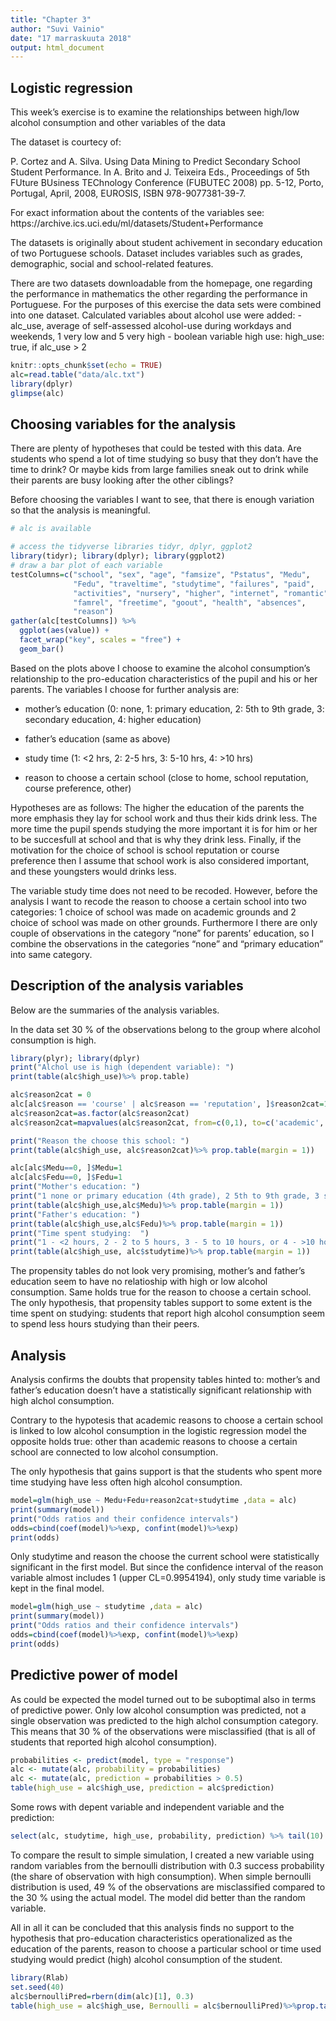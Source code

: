 ```yaml
---
title: "Chapter 3"
author: "Suvi Vainio"
date: "17 marraskuuta 2018"
output: html_document
---
```

## Logistic regression

This week's exercise is to examine the relationships between high/low alcohol consumption and other variables of the data

The dataset is courtecy of:

P. Cortez and A. Silva. Using Data Mining to Predict Secondary School Student Performance. In A. Brito and J. Teixeira Eds., Proceedings of 5th FUture BUsiness TEChnology Conference (FUBUTEC 2008) pp. 5-12, Porto, Portugal, April, 2008, EUROSIS, ISBN 978-9077381-39-7.

For exact information about the contents of  the variables see: https://archive.ics.uci.edu/ml/datasets/Student+Performance

The datasets is originally about student achivement in secondary education of two Portuguese schools. Dataset includes variables such as grades, demographic, social and school-related features.

There are two datasets downloadable from the homepage, one regarding the performance in mathematics the other regarding the performance in Portuguese. For the purposes of this exercise the data sets were combined into one dataset. Calculated variables about alcohol use were added:
- alc_use, average of self-assessed alcohol-use during workdays and weekends, 1 very low and 5 very high
- boolean variable high use: high_use: true, if alc_use > 2

```r
knitr::opts_chunk$set(echo = TRUE)
alc=read.table("data/alc.txt")
library(dplyr)
glimpse(alc)
```

## Choosing variables for the analysis

There are plenty of hypotheses that could be tested with this data. Are students who spend a lot of time studying so busy that they don't have the time to drink? Or maybe kids from large families sneak out to drink while their parents are busy looking after the other ciblings?

Before choosing the variables I want to see, that there is enough variation so that the analysis is meaningful.

```r
# alc is available

# access the tidyverse libraries tidyr, dplyr, ggplot2
library(tidyr); library(dplyr); library(ggplot2)
# draw a bar plot of each variable
testColumns=c("school", "sex", "age", "famsize", "Pstatus", "Medu", 
              "Fedu", "traveltime", "studytime", "failures", "paid",
              "activities", "nursery", "higher", "internet", "romantic",
              "famrel", "freetime", "goout", "health", "absences",
              "reason")
gather(alc[testColumns]) %>% 
  ggplot(aes(value)) + 
  facet_wrap("key", scales = "free") +
  geom_bar()

```

Based on the plots above I choose to examine the alcohol consumption's relationship to the pro-education characteristics of the pupil and his or her parents. The variables I choose for further analysis are:

- mother's education (0: none, 1: primary education, 2: 5th to 9th grade, 3: secondary education, 4: higher education)

- father's education (same as above)

- study time (1: <2 hrs, 2: 2-5 hrs, 3: 5-10 hrs, 4: >10 hrs)

- reason to choose a certain school (close to home, school reputation, course preference, other)

Hypotheses are as follows: The higher the education of the parents the more emphasis they lay for school work and thus their kids drink less. The more time the pupil spends studying the more important it is for him or her to be succesfull at school and that is why they drink less. Finally, if the motivation for the choice of school is school reputation or course preference then I assume that school work is also considered important, and these youngsters would drinks less.

The variable study time does not need to be recoded. However, before the analysis I want to recode the reason to choose a certain school into two categories: 1 choice of school was made on academic grounds and 2 choice of school was made on other grounds. Furthermore I there are only couple of observations in the category "none" for parents' education, so I combine the observations in the categories "none" and "primary education" into same category.

## Description of the analysis variables
Below are the summaries of the analysis variables.

In the data set 30 % of the observations belong to the group where alcohol consumption is high.

```r
library(plyr); library(dplyr)
print("Alchol use is high (dependent variable): ")
print(table(alc$high_use)%>% prop.table)

alc$reason2cat = 0
alc[alc$reason == 'course' | alc$reason == 'reputation', ]$reason2cat=1
alc$reason2cat=as.factor(alc$reason2cat)
alc$reason2cat=mapvalues(alc$reason2cat, from=c(0,1), to=c('academic', 'other'))

print("Reason the choose this school: ")
print(table(alc$high_use, alc$reason2cat)%>% prop.table(margin = 1))

alc[alc$Medu==0, ]$Medu=1
alc[alc$Fedu==0, ]$Fedu=1
print("Mother's education: ")
print("1 none or primary education (4th grade), 2 5th to 9th grade, 3 secondary education or 4 higher education")
print(table(alc$high_use,alc$Medu)%>% prop.table(margin = 1))
print("Father's education: ")
print(table(alc$high_use,alc$Fedu)%>% prop.table(margin = 1))
print("Time spent studying:  ")
print("1 - <2 hours, 2 - 2 to 5 hours, 3 - 5 to 10 hours, or 4 - >10 hours")
print(table(alc$high_use, alc$studytime)%>% prop.table(margin = 1))

```

The propensity tables do not look very promising, mother's and father's education seem to have no relatioship with high or low alcohol consumption. Same holds true for the reason to choose a certain school. The only hypothesis, that propensity tables support to some extent is the time spent on studying: students that report high alcohol consumption seem to spend less hours studying than their peers.

## Analysis

Analysis confirms the doubts that propensity tables hinted to: mother's and father's education doesn't have a statistically significant relationship with high alchol consumption.

Contrary to the hypotesis that academic reasons to choose a certain school is linked to low alcohol consumption in the logistic regression model the opposite holds true: other than academic reasons to choose a certain school are connected to low alcohol consumption.

The only hypothesis that gains support is that the students who spent more time studying have less often high alcohol consumption.

```r
model=glm(high_use ~ Medu+Fedu+reason2cat+studytime ,data = alc)
print(summary(model))
print("Odds ratios and their confidence intervals")
odds=cbind(coef(model)%>%exp, confint(model)%>%exp)
print(odds)

```

Only studytime and reason the choose the current school were statistically significant in the first model. But since the confidence interval of the reason variable almost includes 1 (upper CL=0.9954194), only study time variable is kept in the final model.

```R
model=glm(high_use ~ studytime ,data = alc)
print(summary(model))
print("Odds ratios and their confidence intervals")
odds=cbind(coef(model)%>%exp, confint(model)%>%exp)
print(odds)
```


## Predictive power of model

As could be expected the model turned out to be suboptimal also in terms of predictive power. Only low alcohol consumption was predicted, not a single observation was predicted to the high alchol consumption category. This means that 30 % of the observations were misclassified (that is all of students that reported high alcohol consumption).

```r
probabilities <- predict(model, type = "response")
alc <- mutate(alc, probability = probabilities)
alc <- mutate(alc, prediction = probabilities > 0.5)
table(high_use = alc$high_use, prediction = alc$prediction)

```

Some rows with depent variable and independent variable and the prediction:

```r
select(alc, studytime, high_use, probability, prediction) %>% tail(10)
```

To compare the result to simple simulation, I created a new variable using random variables from the bernoulli distribution with 0.3 success probability (the share of observation with high consumption). When simple bernoulli distribution is used, 49 % of the observations are misclassified compared to the 30 % using the actual model. The model did better than the random variable.

All in all it can be concluded that this analysis finds no support to the hypothesis that pro-education characteristics operationalized as the education of the parents, reason to choose a particular school or time used studying would predict (high) alcohol consumption of the student.

```r
library(Rlab)
set.seed(40)
alc$bernoulliPred=rbern(dim(alc)[1], 0.3)
table(high_use = alc$high_use, Bernoulli = alc$bernoulliPred)%>%prop.table()

```




